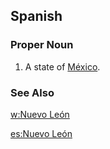 ==Spanish==
===Proper Noun===
{{es-proper noun}}
#A state of [[México]].
===See Also===
[[w:Nuevo León]]

[[es:Nuevo León]]